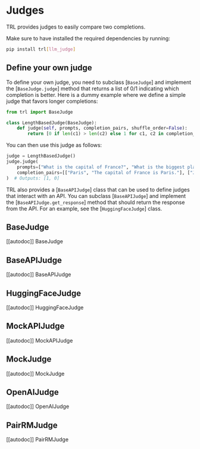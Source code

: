 # Judges

TRL provides judges to easily compare two completions.

Make sure to have installed the required dependencies by running:

```bash
pip install trl[llm_judge]
```

## Define your own judge

To define your own judge, you need to subclass [`BaseJudge`] and implement the [`BaseJudge.judge`] method that returns a list of 0/1 indicating which completion is better. Here is a dummy example where we define a simple judge that favors longer completions:

```python
from trl import BaseJudge

class LengthBasedJudge(BaseJudge):
    def judge(self, prompts, completion_pairs, shuffle_order=False):
        return [0 if len(c1) > len(c2) else 1 for c1, c2 in completion_pairs]
```

You can then use this judge as follows:

```python
judge = LengthBasedJudge()
judge.judge(
    prompts=["What is the capital of France?", "What is the biggest planet in the solar system?"],
    completion_pairs=[["Paris", "The capital of France is Paris."], ["Jupiter is the biggest planet in the solar system.", "Jupiter"]],
)  # Outputs: [1, 0]
```

TRL also provides a [`BaseAPIJudge`] class that can be used to define judges that interact with an API. You can subclass [`BaseAPIJudge`] and implement the [`BaseAPIJudge.get_response`] method that should return the response from the API. For an example, see the [`HuggingFaceJudge`] class.


## BaseJudge

[[autodoc]] BaseJudge

## BaseAPIJudge

[[autodoc]] BaseAPIJudge

## HuggingFaceJudge

[[autodoc]] HuggingFaceJudge

## MockAPIJudge

[[autodoc]] MockAPIJudge

## MockJudge

[[autodoc]] MockJudge

## OpenAIJudge

[[autodoc]] OpenAIJudge

## PairRMJudge

[[autodoc]] PairRMJudge
